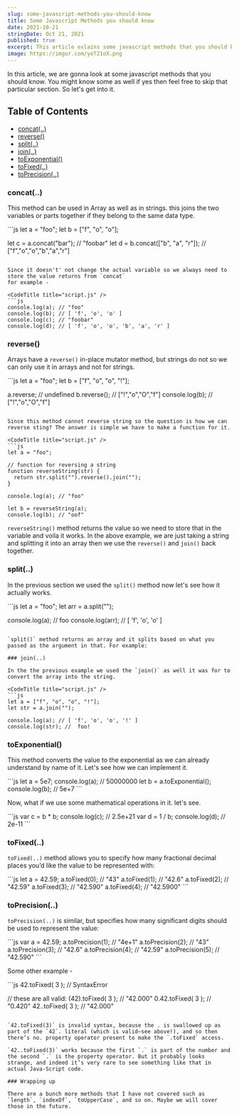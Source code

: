 ```yaml
---
slug: some-javascript-methods-you-should-know
title: Some Javascript Methods you should know
date: 2021-10-21
stringDate: Oct 21, 2021
published: true
excerpt: This article exlains some javascript methods that you should know, such as concat, split, join etc.
image: https://imgur.com/yeT21oX.png
---
```


In this article, we are gonna look at some javascript methods that you should know. You might know some as well if yes then feel free to skip that particular section. So let's get into it.

## Table of Contents

- [concat(..)](#concat)
- [reverse()](#reverse)
- [split(..)](#split)
- [join(..)](#join)
- [toExponential()](#toexponential)
- [toFixed(..)](#tofixed)
- [toPrecision(..)](#toprecision)

### concat(..)

This method can be used in Array as well as in strings. this joins the two variables or parts together if they belong to the same data type.

<CodeTitle title="script.js" />
```js
let a = "foo";
let b = ["f", "o", "o"];

let c = a.concat("bar"); // "foobar"
let d = b.concat(["b", "a", "r"]); // ["f","o","o","b","a","r"]
```

Since it doesn't' not change the actual variable so we always need to store the value returns from `concat`
for example -

<CodeTitle title="script.js" />
```js
console.log(a); // "foo"
console.log(b); // [ 'f', 'o', 'o' ]
console.log(c); // "foobar"
console.log(d); // [ 'f', 'o', 'o', 'b', 'a', 'r' ]
```

### reverse()

Arrays have a `reverse()` in-place mutator method, but strings do not so we can only use it in arrays and not for strings.

<CodeTitle title="script.js" />
```js
let a = "foo";
let b = ["f", "o", "o", "!"];

a.reverse; // undefined
b.reverse(); // ["!","o","O","f"]
console.log(b); // ["!","o","O","f"]
```

Since this method cannot reverse string so the question is how we can reverse sting? The answer is simple we have to make a function for it.

<CodeTitle title="script.js" />
```js
let a = "foo";

// function for reversing a string
function reverseString(str) {
  return str.split("").reverse().join("");
}

console.log(a); // "foo"

let b = reverseString(a);
console.log(b); // "oof"
```

`reverseString()` method returns the value so we need to store that in the variable and voila it works. In the above example, we are just taking a string and splitting it into an array then we use the `reverse()` and `join()` back together.

### split(..)

In the previous section we used the `split()` method now let's see how it actually works.

<CodeTitle title="script.js" />
```js
let a = "foo";
let arr = a.split("");

console.log(a); // foo
console.log(arr); //  [ 'f', 'o', 'o' ]
```

`split()` method returns an array and it splits based on what you passed as the argument in that. For example:

### join(..)

In the the previous example we used the `join()` as well it was for to convert the array into the string.

<CodeTitle title="script.js" />
```js
let a = ["f", "o", "o", "!"];
let str = a.join("");

console.log(a); // [ 'f', 'o', 'o', '!' ]
console.log(str); //  foo!
```

### toExponential()

This method converts the value to the exponential as we can already understand by name of it. Let's see how we can implement it.

<CodeTitle title="script.js" />
```js
let a = 5e7;
console.log(a); // 50000000
let b = a.toExponential();
console.log(b); // 5e+7
```

Now, what if we use some mathematical operations in it. let's see.

<CodeTitle title="script.js" />
```js
var c = b * b;
console.log(c); // 2.5e+21
var d = 1 / b;
console.log(d); // 2e-11
```

### toFixed(..)

`toFixed(..)` method allows you to specify how many fractional
decimal places you’d like the value to be represented with:

<CodeTitle title="script.js" />
```js
let a = 42.59;
a.toFixed(0); // "43"
a.toFixed(1); // "42.6"
a.toFixed(2); // "42.59"
a.toFixed(3); // "42.590"
a.toFixed(4); // "42.5900"
```

### toPrecision(..)

`toPrecision(..)` is similar, but specifies how many significant digits should be used to represent the value:

<CodeTitle title="script.js" />
```js
var a = 42.59;
a.toPrecision(1); // "4e+1"
a.toPrecision(2); // "43"
a.toPrecision(3); // "42.6"
a.toPrecision(4); // "42.59"
a.toPrecision(5); // "42.590"
```

Some other example -

<CodeTitle title="script.js" />
```js
42.toFixed( 3 ); // SyntaxError

// these are all valid:
(42).toFixed( 3 ); // "42.000"
0.42.toFixed( 3 ); // "0.420"
42..toFixed( 3 ); // "42.000"
```

`42.toFixed(3)` is invalid syntax, because the . is swallowed up as part of the `42`. literal (which is valid—see above!), and so then there’s no. property operator present to make the `.toFixed` access.

`42..toFixed(3)` works because the first `.` is part of the number and the second `.` is the property operator. But it probably looks strange, and indeed it’s very rare to see something like that in actual Java‐Script code.

### Wrapping up

There are a bunch more methods that I have not covered such as `length`, `indexOf`, `toUpperCase`, and so on. Maybe we will cover those in the future.
